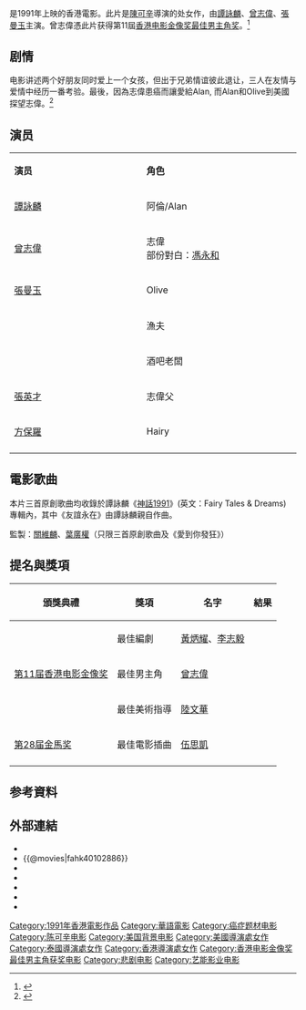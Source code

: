 {{About|1991年香港電影|2018年台灣電視劇|雙城故事 (電視劇)}}
{{NOT|雙城記}}
{{expand|time=2015-08-29T00:28:04+00:00}}
{{Infobox film
| name                          = 雙城故事
| image                         = Between Hello and Goodbye.jpg
| original_name <!-- 英文名 --> = ''{{lang|en|Alan & Eric: Between Hello and Goodbye}}''
| director<!-- 导演 -->         = [[陳可辛|陳可辛]]
| producer <!-- 監製 -->        = [[曾志偉|曾志偉]] <br> [[陳可辛|陳可辛]] 
| writer  <!-- 编剧 -->         = [[黃炳耀_(編劇)|黃炳耀]] <br> [[李志毅|李志毅]]  
| starring <!-- 主演 -->        = [[譚詠麟|譚詠麟]] <br>[[曾志偉|曾志偉]] <br> [[張曼玉|張曼玉]] 
| music <!-- 配乐 -->           = [[魯世傑|魯世傑]] 
| cinematography <!-- 摄影 -->  = [[馬楚成|馬楚成]]
| editing <!-- 剪接 -->         = [[陳祺合|陳祺合]]  
| released  <!-- 上映日期 -->   = {{BHKG}}：{{Film date|1991|3|29}}
| runtime  <!-- 片长时间 -->    = 98分钟
| country  <!-- 产地 -->        = {{英屬香港電影}}
| language                      = 粤语
| studio                        = [[艺能影业|艺能影业]]
| budget  <!-- 预算花费 -->     =  
| gross  <!-- 票房 -->          = [[HK$|HK$]] 7,497,060.00<ref>{{cite web |url=http://www.boxofficecn.com/hkboxoffice1991 |title=1991 香港票房 |publisher=中國電影票房榜|access-date=2021-06-23 |archive-date=2021-06-04 |archive-url=https://web.archive.org/web/20210604065847/http://www.boxofficecn.com/hkboxoffice1991 |dead-url=yes }}</ref>
| imdb_id                       = tt0102886
}}

{{engname|《雙城故事》|''Alan & Eric: Between Hello and Goodbye''}}是1991年上映的香港電影。此片是[[陳可辛|陳可辛]]導演的处女作，由[[譚詠麟|譚詠麟]]、[[曾志偉|曾志偉]]、[[張曼玉|張曼玉]]主演。曾志偉憑此片获得第11屆[[香港电影金像奖最佳男主角奖|香港电影金像奖最佳男主角奖]]。<ref>{{Cite web |url=http://movie.mtime.com/21466/awards.html |title=获奖记录 |access-date=2016-08-23 |archive-url=https://web.archive.org/web/20160916085611/http://movie.mtime.com/21466/awards.html |archive-date=2016-09-16 |dead-url=yes }}</ref>

== 剧情 ==
电影讲述两个好朋友同时爱上一个女孩，但出于兄弟情谊彼此退让，三人在友情与爱情中经历一番考验。最後，因為志偉患癌而讓愛給Alan, 而Alan和Olive到美國探望志偉。<ref>{{Citation|last=中国浙江卫视官方频道 Zhejiang TV Official Channel - 欢迎订阅 -|title=谭咏麟献唱《一生中最爱》 曾志伟回忆兄弟情泪目《谁是大歌神》第1期 精彩花絮 20160306【浙江卫视官方超清1080P】苏有朋、宁静、薛之谦、黄国伦|date=2016-03-29|url=https://www.youtube.com/watch?v=XpHROzDcFnE|accessdate=2017-12-02}}</ref>

== 演员 ==
{|class="wikitable " width="60%"
|- style="background:cornflowerblue; color:white" align=center
|style="width:10%"|'''演员'''||style="width:11%"|'''角色'''
|-
|[[譚詠麟|譚詠麟]]||阿倫/Alan
|-
|[[曾志偉|曾志偉]]||志偉<br>部份對白：[[馮永和|馮永和]]
|-
|[[張曼玉|張曼玉]]||Olive
|-
|{{colortext|[[柯受良|柯受良]]|border=black}}||漁夫
|-
|{{colortext|[[黃炳耀_(編劇)|黃炳耀]]|border=black}}||酒吧老闆
|-
|[[張英才|張英才]]||志偉父
|-
|[[方保羅|方保羅]]||Hairy
|-
|}

==電影歌曲==
本片三首原創歌曲均收錄於譚詠麟《[[神話1991|神話1991]]》(英文：Fairy Tales & Dreams) 
專輯內，其中《友誼永在》由譚詠麟親自作曲。

監製：[[關維麟|關維麟]]、[[葉廣權|葉廣權]]（只限三首原創歌曲及《愛到你發狂》）
{{Tracklist
| collapsed = 
| headline = 
| font_size = 90%
| total_length = 

| all_writing = 
| all_music = 
| all_lyrics = 
| all_arranger = 
| all_producer =
| an = except

| extra_column = 

| title1 = [[月河_(歌曲)|Moon River]]
| longnote1 = 插曲
| music1 = {{link-en|Henry Mancini}} 
| lyrics1 = {{link-en|Johnny Mercer}}
| arranger1 = 
| producer1 = 

| title2 = 光棍姻緣
| longnote2 = 原唱：[[梁醒波|梁醒波]]
| music2 = 
| lyrics2 = 
| arranger2 = 
| producer2 = 

| title3 = [[Danny_Boy|Danny Boy]]
| longnote3 = 
| music3 = 
| lyrics3 = {{link-en|Frederic Weatherly}}
| arranger3 = 
| producer3 = 

| title4 = {{link-en|Morning Has Broken}}
| longnote4 = 
| music4 = 
| lyrics4 = {{link-en|Eleanor Farjeon}}
| arranger4 = 
| producer4 = 

| title5 = [[祝你生日快樂|Happy Birthday To You]]
| longnote5 = 
| music5 = 
| lyrics5 = 
| arranger5 = 
| producer5 = 

| title6 = 一生中最愛
| longnote6 = 插曲
| music6 = [[伍思凱|伍思凱]]
| lyrics6 = [[向雪懷|向雪懷]]
| arranger6 = [[盧東尼|Tony A.]]
| producer6 = 

| title7 = [[Silent_night|Silent night]]
| longnote7 = 
| music7 = 
| lyrics7 = 
| arranger7 = 
| producer7 = 

| title8 = [[聖誕節的十二天|The Twelve Days of Christmas]]
| longnote8 = 
| music8 = 
| lyrics8 = 
| arranger8 = 
| producer8 = 

| title9 = 愛到你發狂
| longnote9 = 英語原曲為《{{link-en|My Sharona}}》<br>此乃[[紅館|紅館]]演唱會的現場版本
| music9 = {{link-en|Doug Fieger}}<br>{{link-en|Berton Averre}}
| lyrics9 = [[黃霑|黃霑]]
| arranger9 = Tony A.
| producer9 = 

| title10 = 友誼永在
| longnote10 = 片尾曲<br>此版本收錄於2010年《藝能25週年》合輯，主歌以清唱引入旋律；跟1991年專輯版本由前奏引入主歌有異
| music10 = 譚詠麟
| lyrics10 = [[潘偉源|潘偉源]]
| arranger10 = [[張國祖|張國祖]]<br>Tony A.
| producer10 = 

| title11 = 無聲的信箋
| longnote11 = 按照魯世傑的配樂譜寫，並無出現於電影內
| music11 = Tony A.
| lyrics11 = [[黃真|黃真]]
| arranger11 = Tony A.
| producer11 = 
}}

==提名與獎項==
{|class="wikitable"
!頒獎典禮!!獎項!!名字!!結果
|-
|rowspan=3|[[1992年香港電影金像獎|第11届香港电影金像奖]]||最佳編劇||[[黃炳耀_(編劇)|黃炳耀]]、[[李志毅|李志毅]]||{{nom}}
|-
|最佳男主角||[[曾志偉|曾志偉]]||{{won}}
|-
|最佳美術指導||[[陸文華|陸文華]]||{{nom}}
|-
|rowspan=1|[[第28届金馬奖|第28届金馬奖]]||最佳電影插曲||[[伍思凱|伍思凱]]||{{nom}}
|-
|}

== 参考資料 ==
{{reflist}}

== 外部連結 ==
*{{hkmdb title|7469}}
*{{@movies|fahk40102886}}
*{{mtime|21466}}
*{{douban}}
*{{Amg movie|211270}}
*{{rotten-tomatoes|alan_and_eric_between_hello_and_goodbye}}
*{{imdb title|0102886}}

{{陈可辛}}
{{DEFAULTSORT:SHUANG}}
[[Category:1991年香港電影作品|Category:1991年香港電影作品]]
[[Category:華語電影|Category:華語電影]]
[[Category:癌症题材电影|Category:癌症题材电影]]
[[Category:陈可辛电影|Category:陈可辛电影]]
[[Category:美国背景电影|Category:美国背景电影]]
[[Category:美國導演處女作|Category:美國導演處女作]]
[[Category:泰國導演處女作|Category:泰國導演處女作]]
[[Category:香港導演處女作|Category:香港導演處女作]]
[[Category:香港电影金像奖最佳男主角获奖电影|Category:香港电影金像奖最佳男主角获奖电影]]
[[Category:悲剧电影|Category:悲剧电影]]
[[Category:艺能影业电影|Category:艺能影业电影]]